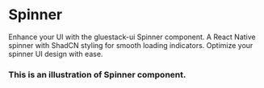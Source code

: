 
# Spinner

Enhance your UI with the gluestack-ui Spinner component. A React Native spinner with ShadCN styling for smooth loading indicators. Optimize your spinner UI design with ease.


### This is an illustration of Spinner component.
<!-- Failed to load CodePreviewer for Example:1 -->